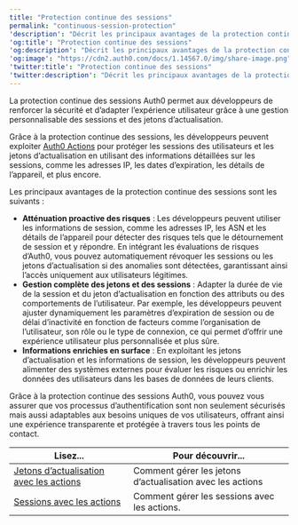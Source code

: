 ---
title: "Protection continue des sessions"
permalink: "continuous-session-protection"
'description': "Décrit les principaux avantages de la protection continue des sessions d’Auth0."
'og:title': "Protection continue des sessions"
'og:description': "Décrit les principaux avantages de la protection continue des sessions d’Auth0."
'og:image': "https://cdn2.auth0.com/docs/1.14567.0/img/share-image.png"
'twitter:title': "Protection continue des sessions"
'twitter:description': "Décrit les principaux avantages de la protection continue des sessions d’Auth0."
---

La protection continue des sessions Auth0 permet aux développeurs de renforcer la sécurité et d’adapter l’expérience utilisateur grâce à une gestion personnalisable des sessions et des jetons d’actualisation.

Grâce à la protection continue des sessions, les développeurs peuvent exploiter [Auth0 Actions](/docs/fr-ca/customize/actions) pour protéger les sessions des utilisateurs et les jetons d’actualisation en utilisant des informations détaillées sur les sessions, comme les adresses IP, les dates d’expiration, les détails de l’appareil, et plus encore.

Les principaux avantages de la protection continue des sessions sont les suivants :

* **Atténuation proactive des risques** : Les développeurs peuvent utiliser les informations de session, comme les adresses IP, les ASN et les détails de l’appareil pour détecter des risques tels que le détournement de session et y répondre. En intégrant les évaluations de risques d’Auth0, vous pouvez automatiquement révoquer les sessions ou les jetons d’actualisation si des anomalies sont détectées, garantissant ainsi l’accès uniquement aux utilisateurs légitimes.
* **Gestion complète des jetons et des sessions** : Adapter la durée de vie de la session et du jeton d’actualisation en fonction des attributs ou des comportements de l’utilisateur. Par exemple, les développeurs peuvent ajuster dynamiquement les paramètres d’expiration de session ou de délai d’inactivité en fonction de facteurs comme l’organisation de l’utilisateur, son rôle ou le type de connexion, ce qui permet d’offrir une expérience utilisateur plus personnalisée et plus sûre.
* **Informations enrichies en surface** : En exploitant les jetons d’actualisation et les informations de session, les développeurs peuvent alimenter des systèmes externes pour évaluer les risques ou enrichir les données des utilisateurs dans les bases de données de leurs clients.

Grâce à la protection continue des sessions Auth0, vous pouvez vous assurer que vos processus d’authentification sont non seulement sécurisés mais aussi adaptables aux besoins uniques de vos utilisateurs, offrant ainsi une expérience transparente et protégée à travers tous les points de contact.

<table class="table"><thead>
<tr>
<th><strong>Lisez...</strong></th>
<th><strong>Pour découvrir...</strong></th>
</tr>
</thead>
<tbody>
<tr>
<td><a href="/docs/fr-ca/secure/tokens/refresh-tokens/manage-refresh-tokens-actions">Jetons d’actualisation avec les actions</a></td>
<td>Comment gérer les jetons d’actualisation avec les actions</td>
</tr>
<tr>
<td><a href="/docs/fr-ca/manage-users/sessions/manage-sessions-actions">Sessions avec les actions</a></td>
<td>Comment gérer les sessions avec les actions.</td>
</tr>
</tbody>
</table>